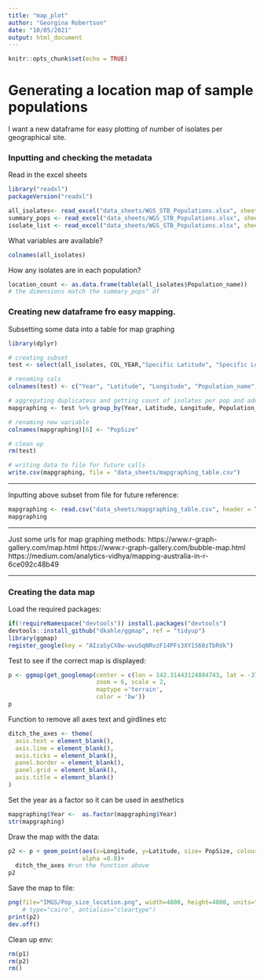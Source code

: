 ```yaml
---
title: "map_plot"
author: "Georgina Robertson"
date: "10/05/2021"
output: html_document
---
```


```r
knitr::opts_chunk$set(echo = TRUE)
```

# Generating a location map of sample populations

I want a new dataframe for easy plotting of number of isolates per geographical site.

### Inputting and checking the metadata
Read in the excel sheets
```r
library("readxl")
packageVersion("readxl")
```
```r
all_isolates<- read_excel("data_sheets/WGS_STB_Populations.xlsx", sheet = 1)
summary_pops <- read_excel("data_sheets/WGS_STB_Populations.xlsx", sheet = 2)
isolate_list <- read_excel("data_sheets/WGS_STB_Populations.xlsx", sheet = 3)
```

What variables are available?
```r
colnames(all_isolates)
```

How any isolates are in each population?
```r
location_count <- as.data.frame(table(all_isolates$Population_name))
# the dimensions match the summary_pops" df
```


###  Creating new dataframe fro easy mapping.

Subsetting some data into a table for map graphing
```r
library(dplyr)
```

```r
# creating subset
test <- select(all_isolates, COL_YEAR,"Specific Latitude", "Specific Longitude", Population_name, Locality)

# renaming cols
colnames(test) <- c("Year", "Latitude", "Longitude", "Population_name", "Location")

# aggregating duplicatess and getting count of isolates per pop and adding as variable
mapgraphing <- test %>% group_by(Year, Latitude, Longitude, Population_name, Location) %>% summarize((n()))

# renaming new variable
colnames(mapgraphing)[6] <- "PopSize"

# clean up
rm(test)

# writing data to file for future calls
write.csv(mapgraphing, file = "data_sheets/mapgraphing_table.csv")
```

__________________________________________________________________________________
Inputting above subset from file for future reference:
```r
mapgraphing <- read.csv("data_sheets/mapgraphing_table.csv", header = T)
mapgraphing
```
__________________________________________________________________________________

Just some urls for map graphing methods:
https://www.r-graph-gallery.com/map.html
https://www.r-graph-gallery.com/bubble-map.html
https://medium.com/analytics-vidhya/mapping-australia-in-r-6ce092c48b49

_______________________________________________________________________________

### Creating the data map

Load the required packages:
```r
if(!requireNamespace("devtools")) install.packages("devtools")
devtools::install_github("dkahle/ggmap", ref = "tidyup")
library(ggmap)
register_google(key = "AIzaSyCX8w-wvuSqNRvzF14PFs3XY1S60zTbRdk") 
```
Test to see if the correct map is displayed:
```r
p <- ggmap(get_googlemap(center = c(lon = 142.31443124884743, lat = -37.55279466696095), #Mortlake, Vic
                         zoom = 6, scale = 2,
                         maptype ='terrain',
                         color = 'bw'))
p
```

Function to remove all axes text and girdlines etc
```r
ditch_the_axes <- theme(
  axis.text = element_blank(),
  axis.line = element_blank(),
  axis.ticks = element_blank(),
  panel.border = element_blank(),
  panel.grid = element_blank(),
  axis.title = element_blank()
)
```


Set the year as a factor so it can be used in aesthetics
```r
mapgraphing$Year <-  as.factor(mapgraphing$Year)
str(mapgraphing)
```

Draw the map with the data:
```r
p2 <- p + geom_point(aes(x=Longitude, y=Latitude, size= PopSize, colour = Year),data=mapgraphing,
                     alpha =0.8)+
  ditch_the_axes #run the function above
p2
```

Save the map to file:
```r
png(file="IMGS/Pop_size_location.png", width=4800, height=4800, units="px", res=600, pointsize=10)
    # type="cairo", antialias="cleartype")
print(p2)
dev.off()
```

Clean up env:
```r
rm(p1)
rm(p2)
rm()
```


